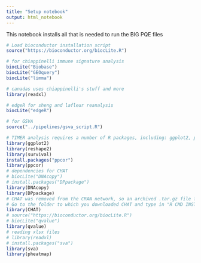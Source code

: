 ```yaml
---
title: "Setup notebook"
output: html_notebook
---
```


This notebook installs all that is needed to run the BIG PQE files

```r

# Load bioconductor installation script
source("https://bioconductor.org/biocLite.R")

# for chiappinelli immune signature analysis
biocLite("Biobase")
biocLite("GEOquery")
biocLite("limma")

# canadas uses chiappinelli's stuff and more
library(readxl)

# edgeR for sheng and lafleur reanalysis
biocLite("edgeR")

# for GSVA
source("../pipelines/gsva_script.R")

# TIMER analysis requires a number of R packages, including: ggplot2, ppcor, reshape2, survival, qvalue and CHAT. Make sure you have installed these packages before running the R codes.
library(ggplot2)
library(reshape2)
library(survival)
install.packages("ppcor")
library(ppcor)
# dependencies for CHAT
# biocLite("DNAcopy")
# install.packages("DPpackage")
library(DNAcopy)
library(DPpackage)
# CHAT was removed from the CRAN network, so an archived .tar.gz file from https://cran.r-project.org/src/contrib/Archive/CHAT/ (v1.1) was installed instead. 
# Go to the folder to which you downloaded CHAT and type in "R CMD INSTALL CHAT_1.1.tar.gz"
library(CHAT)
# source("https://bioconductor.org/biocLite.R")
# biocLite("qvalue")
library(qvalue)
# reading xlsx files
# library(readxl)
# install.packages("sva")
library(sva)
library(pheatmap)

```

